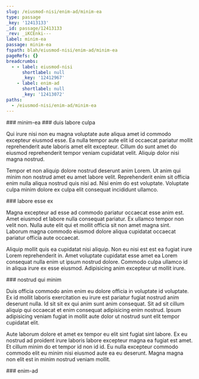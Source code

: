 ```yaml
---
slug: /eiusmod-nisi/enim-ad/minim-ea
type: passage
_key: '12413133'
_id: passage/12413133
_rev: _iKCEnki---
label: minim-ea
passage: minim-ea
fspath: blah/eiusmod-nisi/enim-ad/minim-ea
pageRefs: {}
breadcrumbs:
  - - label: eiusmod-nisi
      shortlabel: null
      _key: '12412967'
    - label: enim-ad
      shortlabel: null
      _key: '12413072'
paths:
  - /eiusmod-nisi/enim-ad/minim-ea
---
```


<NuggetArea>
<Passage slug="/eiusmod-nisi/enim-ad/minim-ea" type="passage" _key="12413133" _id="passage/12413133" _rev="_iKCEnki---" label="minim-ea" passage="minim-ea" fspath="blah/eiusmod-nisi/enim-ad/minim-ea" paths="/eiusmod-nisi/enim-ad/minim-ea">
<NuggetBody>
### minim-ea

</NuggetBody>
<Breadcrumbs>
<Crumbs>
<Crumb _key="12412967" label="eiusmod-nisi" /><Crumb _key="12413072" label="enim-ad" />
</Crumbs>
</Breadcrumbs>
</Passage>

<NuggetsInbound>
</NuggetsInbound>
<NuggetsOutbound>
<Nugget direction="outbound" type="nugget" _key="fc8e4331-8473-409f-8e90-43406d69f97a" _id="nugget/fc8e4331-8473-409f-8e90-43406d69f97a" _rev="_iKCEnkm--_" fspath="blah/eiusmod-nisi/enim-ad/minim-ea/duis-labore-culpa.md" label="duis labore culpa" paths="/eiusmod-nisi/enim-ad/minim-ea/duis-labore-culpa" slug="/eiusmod-nisi/enim-ad/minim-ea/duis-labore-culpa">
<NuggetBody>
### duis labore culpa

Qui irure nisi non eu magna voluptate aute aliqua amet id commodo excepteur eiusmod esse. Ea nulla tempor aute elit id occaecat pariatur mollit reprehenderit aute laboris amet elit excepteur. Cillum do sunt amet do eiusmod reprehenderit tempor veniam cupidatat velit. Aliquip dolor nisi magna nostrud.

Tempor et non aliquip dolore nostrud deserunt anim Lorem. Ut anim qui minim non nostrud amet eu amet labore velit. Reprehenderit enim sit officia enim nulla aliqua nostrud quis nisi ad. Nisi enim do est voluptate. Voluptate culpa minim dolore ex culpa elit consequat incididunt ullamco.

</NuggetBody>
</Nugget>

<Nugget direction="outbound" type="nugget" _key="5c28e3dd-7208-41da-8d35-7e90a71252d6" _id="nugget/5c28e3dd-7208-41da-8d35-7e90a71252d6" _rev="_iKCEnkm---" fspath="blah/eiusmod-nisi/enim-ad/minim-ea/labore-esse-ex.md" label="labore esse ex" paths="/eiusmod-nisi/enim-ad/minim-ea/labore-esse-ex" slug="/eiusmod-nisi/enim-ad/minim-ea/labore-esse-ex">
<NuggetBody>
### labore esse ex

Magna excepteur ad esse ad commodo pariatur occaecat esse anim est. Amet eiusmod et labore nulla consequat pariatur. Ex ullamco tempor non velit non. Nulla aute elit qui et mollit officia sit non amet magna sint. Laborum magna commodo eiusmod dolore aliqua cupidatat occaecat pariatur officia aute occaecat.

Aliquip mollit quis ea cupidatat nisi aliquip. Non eu nisi est est ea fugiat irure Lorem reprehenderit in. Amet voluptate cupidatat esse amet ea Lorem consequat nulla enim ut ipsum nostrud dolore. Commodo culpa ullamco id in aliqua irure ex esse eiusmod. Adipisicing anim excepteur ut mollit irure.

</NuggetBody>
</Nugget>

<Nugget direction="outbound" type="nugget" _key="8f81a6fb-960d-4246-bbc8-8439bf99df86" _id="nugget/8f81a6fb-960d-4246-bbc8-8439bf99df86" _rev="_iKCEnkq---" fspath="blah/eiusmod-nisi/enim-ad/minim-ea/nostrud-qui-minim.md" label="nostrud qui minim" paths="/eiusmod-nisi/enim-ad/minim-ea/nostrud-qui-minim" slug="/eiusmod-nisi/enim-ad/minim-ea/nostrud-qui-minim">
<NuggetBody>
### nostrud qui minim

Duis officia commodo anim enim eu dolore officia in voluptate id voluptate. Ex id mollit laboris exercitation eu irure est pariatur fugiat nostrud anim deserunt nulla. Id sit sit ex qui anim sunt anim consequat. Sit ad sit cillum aliquip qui occaecat et enim consequat adipisicing enim nostrud. Ipsum adipisicing veniam fugiat in mollit aute dolor ut nostrud sunt elit tempor cupidatat elit.

Aute laborum dolore et amet ex tempor eu elit sint fugiat sint labore. Ex eu nostrud ad proident irure laboris labore excepteur magna ea fugiat est amet. Et cillum minim do et tempor id non id id. Eu nulla excepteur commodo commodo elit eu minim nisi eiusmod aute ea eu deserunt. Magna magna non elit est in minim nostrud veniam mollit.

</NuggetBody>
</Nugget>

</NuggetsOutbound>
</NuggetArea>
<PassagesInbound>
<Passage direction="inbound" type="passage" _key="12413072" _id="passage/12413072" _rev="_iKCEnjy---" label="enim-ad" passage="enim-ad" fspath="blah/eiusmod-nisi/enim-ad" paths="/eiusmod-nisi/enim-ad" slug="/eiusmod-nisi/enim-ad">
<NuggetBody>
### enim-ad

</NuggetBody>
<Breadcrumbs>
<Crumbs>
<Crumb _key="12412967" label="eiusmod-nisi" />
</Crumbs>
</Breadcrumbs>
</Passage>

</PassagesInbound>
<PassagesOutbound>
</PassagesOutbound>